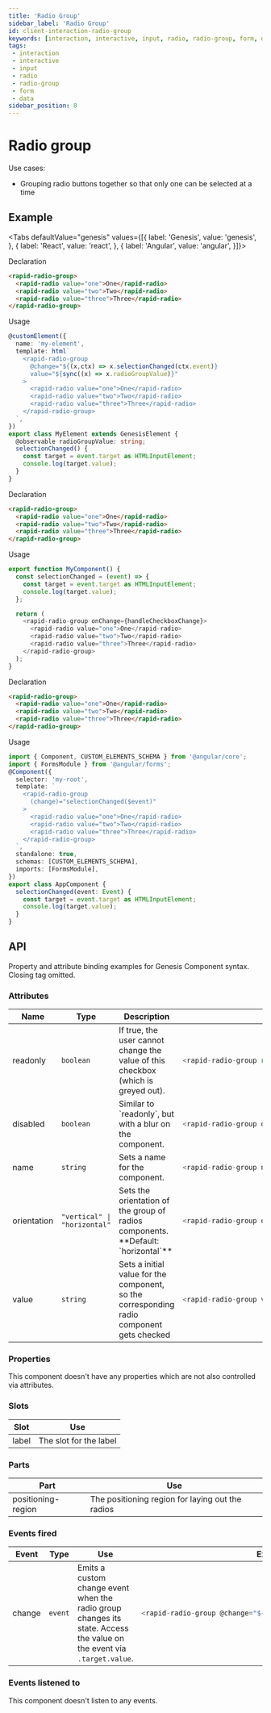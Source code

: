 ```yaml
---
title: 'Radio Group'
sidebar_label: 'Radio Group'
id: client-interaction-radio-group
keywords: [interaction, interactive, input, radio, radio-group, form, data]
tags:
 - interaction
 - interactive
 - input
 - radio
 - radio-group
 - form
 - data
sidebar_position: 8
---
```



# Radio group

Use cases:
* Grouping radio buttons together so that only one can be selected at a time

## Example

<RadioGroupDemo />

<Tabs defaultValue="genesis" values={[{ label: 'Genesis', value: 'genesis', }, { label: 'React', value: 'react', }, { label: 'Angular', value: 'angular', }]}>

<TabItem value="genesis">

Declaration
```html
<rapid-radio-group>
  <rapid-radio value="one">One</rapid-radio>
  <rapid-radio value="two">Two</rapid-radio>
  <rapid-radio value="three">Three</rapid-radio>
</rapid-radio-group>
```

Usage
```typescript
@customElement({
  name: 'my-element',
  template: html`
    <rapid-radio-group
      @change="${(x,ctx) => x.selectionChanged(ctx.event)}
      value="${sync((x) => x.radioGroupValue)}"
    >
      <rapid-radio value="one">One</rapid-radio>
      <rapid-radio value="two">Two</rapid-radio>
      <rapid-radio value="three">Three</rapid-radio>
    </rapid-radio-group>
  `,
})
export class MyElement extends GenesisElement {
  @observable radioGroupValue: string;
  selectionChanged() {
    const target = event.target as HTMLInputElement;
    console.log(target.value);
  }
}
```

</TabItem>
<TabItem value="react">

Declaration
```html
<rapid-radio-group>
  <rapid-radio value="one">One</rapid-radio>
  <rapid-radio value="two">Two</rapid-radio>
  <rapid-radio value="three">Three</rapid-radio>
</rapid-radio-group>
```
Usage
```typescript
export function MyComponent() {
  const selectionChanged = (event) => {
    const target = event.target as HTMLInputElement;
    console.log(target.value);
  };

  return (
    <rapid-radio-group onChange={handleCheckboxChange}>
      <rapid-radio value="one">One</rapid-radio>
      <rapid-radio value="two">Two</rapid-radio>
      <rapid-radio value="three">Three</rapid-radio>
    </rapid-radio-group>
  );
}
```
</TabItem>
<TabItem value="angular">

Declaration
```html
<rapid-radio-group>
  <rapid-radio value="one">One</rapid-radio>
  <rapid-radio value="two">Two</rapid-radio>
  <rapid-radio value="three">Three</rapid-radio>
</rapid-radio-group>
```

Usage
```typescript
import { Component, CUSTOM_ELEMENTS_SCHEMA } from '@angular/core';
import { FormsModule } from '@angular/forms';
@Component({
  selector: 'my-root',
  template: `
    <rapid-radio-group
      (change)="selectionChanged($event)"
    >
      <rapid-radio value="one">One</rapid-radio>
      <rapid-radio value="two">Two</rapid-radio>
      <rapid-radio value="three">Three</rapid-radio>
    </rapid-radio-group>
  `,
  standalone: true,
  schemas: [CUSTOM_ELEMENTS_SCHEMA],
  imports: [FormsModule],
})
export class AppComponent {
  selectionChanged(event: Event) {
    const target = event.target as HTMLInputElement;
    console.log(target.value);
  }
}
```
</TabItem>
</Tabs>

## API

Property and attribute binding examples for Genesis Component syntax. Closing tag omitted.

### Attributes

<table>
  <thead><tr><th>Name</th><th>Type</th><th>Description</th><th>Example</th></tr></thead>
  <tbody>
    <tr>
      <td>readonly</td>
      <td><code>boolean</code></td>
      <td>If true, the user cannot change the value of this checkbox (which is greyed out).</td>
<td>

```typescript
<rapid-radio-group readonly>
```

</td>
    </tr>
    <tr>
      <td>disabled</td>
      <td><code>boolean</code></td>
      <td>Similar to `readonly`, but with a blur on the component.</td>
<td>

```typescript
<rapid-radio-group disabled>
```

</td>
    </tr>
    <tr>
      <td>name</td>
      <td><code>string</code></td>
      <td>Sets a name for the component.</td>
<td>

```typescript
<rapid-radio-group name="Name">
```

</td>
    </tr>
    <tr>
      <td>orientation</td>
      <td><code>"vertical" | "horizontal"</code></td>
      <td>Sets the orientation of the group of radios components. **Default: `horizontal`**</td>
<td>

```typescript
<rapid-radio-group orientation="vertical">
```

</td>
    </tr>
    <tr>
      <td>value</td>
      <td><code>string</code></td>
      <td>Sets a initial value for the component, so the corresponding radio component gets checked</td>
<td>

```typescript
<rapid-radio-group value=${sync((x) => x.radioGroupValue)}>
```

</td>
    </tr>
  </tbody>
</table>

### Properties
This component doesn't have any properties which are not also controlled via attributes.

### Slots

| Slot | Use |
|---|---|
| label	| The slot for the label |

### Parts

| Part | Use |
|---|---|
| positioning-region | The positioning region for laying out the radios |

### Events fired

<table>
  <thead><tr><th>Event</th><th>Type</th><th>Use</th><th>Example</th></tr></thead>
  <tbody>
  <tr>
    <td>change</td>
    <td><code>event</code></td>
    <td>Emits a custom change event when the radio group changes its state. Access the value on the event via <code>.target.value</code>.</td>
<td>

```typescript
<rapid-radio-group @change="${(x) => x.myChangeHandler(event)}">
```

</td>
  </tr>
  </tbody>
</table>


### Events listened to
This component doesn't listen to any events.
